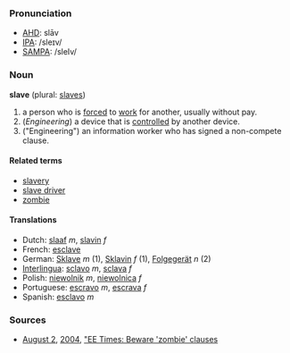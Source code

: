 ===Pronunciation===
*[[w:AHD|AHD]]: slāv
*[[w:IPA|IPA]]: /sleɪv/
*[[w:SAMPA|SAMPA]]: /sleIv/

===Noun===
'''slave''' (plural: [[slaves]])

# a person who is [[forc]]ed to [[work]] for another, usually without pay.
# (''Engineering'') a device that is [[control]]led by another device.
# ("Engineering") an information worker who has signed a non-compete clause.

====Related terms====
*[[slavery]]
*[[slave driver]]
*[[zombie]]

====Translations====
*Dutch: [[slaaf]] ''m'', [[slavin]] ''f''
*French: [[esclave]]
*German: [[Sklave]] ''m'' (1), [[Sklavin]] ''f'' (1), [[Folgegerät]] ''n'' (2)
*[[Interlingua]]: [[sclavo]] ''m'', [[sclava]] ''f''
*Polish: [[niewolnik]] ''m'', [[niewolnica]] ''f''
*Portuguese: [[escravo]] ''m'', [[escrava]] ''f''
*Spanish: [[esclavo]] ''m''

=== Sources ===
* [[August 2]], [[2004]], [http://www.eet.com/issue/fp/showArticle.jhtml?articleId=26100928 "EE Times: Beware 'zombie' clauses]